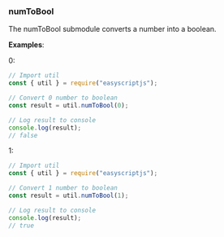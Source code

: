 ### numToBool
The numToBool submodule converts a number into a boolean.

**Examples**:

0:

```js
// Import util
const { util } = require("easyscriptjs");

// Convert 0 number to boolean
const result = util.numToBool(0);

// Log result to console
console.log(result);
// false
```

1:

```js
// Import util
const { util } = require("easyscriptjs");

// Convert 1 number to boolean
const result = util.numToBool(1);

// Log result to console
console.log(result);
// true
```
